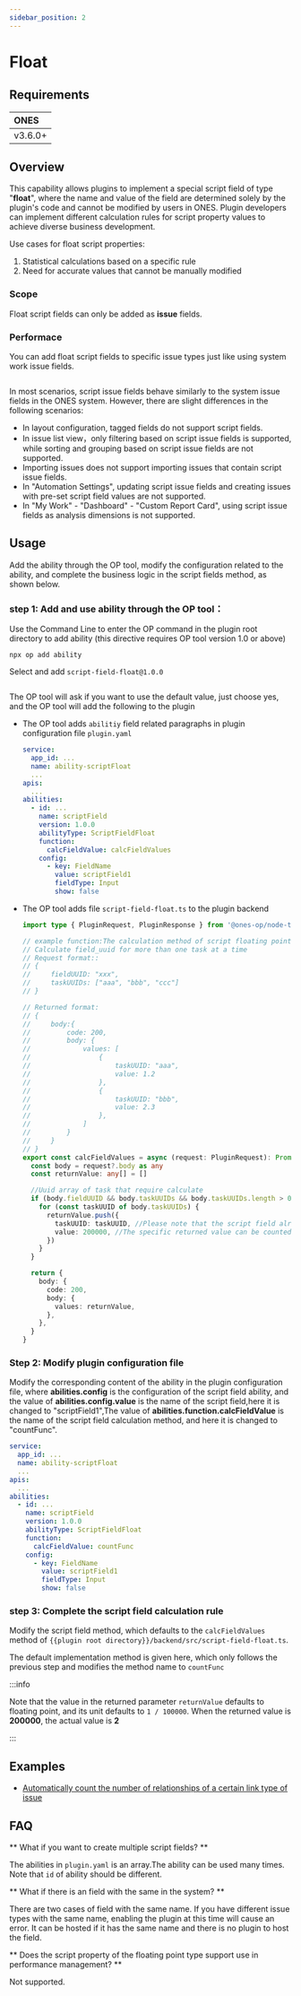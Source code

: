 ```yaml
---
sidebar_position: 2
---
```



# Float

## Requirements

| ONES    |
| :------ |
| v3.6.0+ |

## Overview

This capability allows plugins to implement a special script field of type "**float**", where the name and value of the field are determined solely by the plugin's code and cannot be modified by users in ONES. Plugin developers can implement different calculation rules for script property values to achieve diverse business development.

Use cases for float script properties:

1. Statistical calculations based on a specific rule
2. Need for accurate values that cannot be manually modified

### Scope

Float script fields can only be added as **issue** fields.

### Performace

You can add float script fields to specific issue types just like using system work issue fields.

<Image img={scriptFieldFloat2} />

In most scenarios, script issue fields behave similarly to the system issue fields in the ONES system. However, there are slight differences in the following scenarios:

- In layout configuration, tagged fields do not support script fields.
- In issue list view，only filtering based on script issue fields is supported, while sorting and grouping based on script issue fields are not supported.
- Importing issues does not support importing issues that contain script issue fields.
- In "Automation Settings", updating script issue fields and creating issues with pre-set script field values are not supported.
- In "My Work" - "Dashboard" - "Custom Report Card", using script issue fields as analysis dimensions is not supported.

## Usage

Add the ability through the OP tool, modify the configuration related to the ability, and complete the business logic in the script fields method, as shown below.

### step 1: Add and use ability through the OP tool：

Use the Command Line to enter the OP command in the plugin root directory to add ability (this directive requires OP tool version 1.0 or above)

```shell
npx op add ability
```

Select and add `script-field-float@1.0.0`

<Image img={scriptFieldFloat1} />

The OP tool will ask if you want to use the default value, just choose yes, and the OP tool will add the following to the plugin

- The OP tool adds `abilitiy` field related paragraphs in plugin configuration file `plugin.yaml`
  ```yaml title="config/plugin.yaml"
  service:
    app_id: ...
    name: ability-scriptFloat
    ...
  apis:
    ...
  abilities:
    - id: ...
      name: scriptField
      version: 1.0.0
      abilityType: ScriptFieldFloat
      function:
        calcFieldValue: calcFieldValues
      config:
        - key: FieldName
          value: scriptField1
          fieldType: Input
          show: false
  ```
- The OP tool adds file `script-field-float.ts` to the plugin backend

  ```typescript title="backend/src/script-field-float.ts"
  import type { PluginRequest, PluginResponse } from '@ones-op/node-types'

  // example function:The calculation method of script floating point
  // Calculate field_uuid for more than one task at a time
  // Request format::
  // {
  //     fieldUUID: "xxx",
  //     taskUUIDs: ["aaa", "bbb", "ccc"]
  // }

  // Returned format:
  // {
  //     body:{
  //         code: 200,
  //         body: {
  //             values: [
  //                 {
  //                     taskUUID: "aaa",
  //                     value: 1.2
  //                 },
  //                 {
  //                     taskUUID: "bbb",
  //                     value: 2.3
  //                 },
  //             ]
  //         }
  //     }
  // }
  export const calcFieldValues = async (request: PluginRequest): Promise<PluginResponse> => {
    const body = request?.body as any
    const returnValue: any[] = []

    //Uuid array of task that require calculate
    if (body.fieldUUID && body.taskUUIDs && body.taskUUIDs.length > 0) {
      for (const taskUUID of body.taskUUIDs) {
        returnValue.push({
          taskUUID: taskUUID, //Please note that the script field already exists for the task
          value: 200000, //The specific returned value can be counted according to the business logic.
        })
      }
    }

    return {
      body: {
        code: 200,
        body: {
          values: returnValue,
        },
      },
    }
  }
  ```

### Step 2: Modify plugin configuration file

Modify the corresponding content of the ability in the plugin configuration file, where **abilities.config** is the configuration of the script field ability, and the value of **abilities.config.value** is the name of the script field,here it is changed to "scriptField1",The value of **abilities.function.calcFieldValue** is the name of the script field calculation method, and here it is changed to "countFunc".

```yaml title="config/plugin.yaml"
service:
  app_id: ...
  name: ability-scriptFloat
  ...
apis:
  ...
abilities:
  - id: ...
    name: scriptField
    version: 1.0.0
    abilityType: ScriptFieldFloat
    function:
      calcFieldValue: countFunc
    config:
      - key: FieldName
        value: scriptField1
        fieldType: Input
        show: false
```

### step 3: Complete the script field calculation rule

Modify the script field method, which defaults to the `calcFieldValues` method of `{{plugin root directory}}/backend/src/script-field-float.ts`.

The default implementation method is given here, which only follows the previous step and modifies the method name to `countFunc`

:::info

Note that the value in the returned parameter `returnValue` defaults to floating point, and its unit defaults to `1 / 100000`. When the returned value is **200000**, the actual value is **2**

:::

## Examples

- [Automatically count the number of relationships of a certain link type of issue](./sample-script-field-float.mdx)

## FAQ

** What if you want to create multiple script fields? **

The abilities in `plugin.yaml` is an array.The ability can be used many times. Note that `id` of ability should be different.

** What if there is an field with the same in the system? **

There are two cases of field with the same name. If you have different issue types with the same name, enabling the plugin at this time will cause an error. It can be hosted if it has the same name and there is no plugin to host the field.

** Does the script property of the floating point type support use in performance management? **

Not supported.

